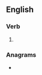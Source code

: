 ==English==

===Verb===
{{head|en|verb form}}

# {{en-past of|reorient}}

===Anagrams===
* {{anagrams|en|retrodiene}}